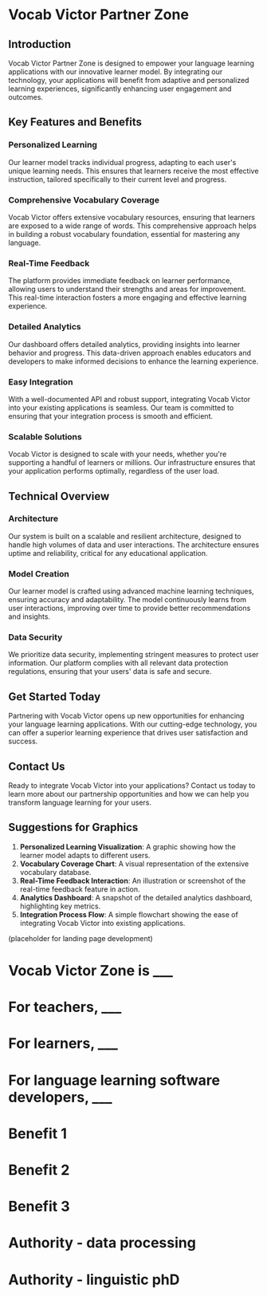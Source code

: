 # Vocab Victor Partner Zone

## Introduction

Vocab Victor Partner Zone is designed to empower your language learning applications with our innovative learner model. By integrating our technology, your applications will benefit from adaptive and personalized learning experiences, significantly enhancing user engagement and outcomes.

## Key Features and Benefits

### Personalized Learning

Our learner model tracks individual progress, adapting to each user's unique learning needs. This ensures that learners receive the most effective instruction, tailored specifically to their current level and progress.

### Comprehensive Vocabulary Coverage

Vocab Victor offers extensive vocabulary resources, ensuring that learners are exposed to a wide range of words. This comprehensive approach helps in building a robust vocabulary foundation, essential for mastering any language.

### Real-Time Feedback

The platform provides immediate feedback on learner performance, allowing users to understand their strengths and areas for improvement. This real-time interaction fosters a more engaging and effective learning experience.

### Detailed Analytics

Our dashboard offers detailed analytics, providing insights into learner behavior and progress. This data-driven approach enables educators and developers to make informed decisions to enhance the learning experience.

### Easy Integration

With a well-documented API and robust support, integrating Vocab Victor into your existing applications is seamless. Our team is committed to ensuring that your integration process is smooth and efficient.

### Scalable Solutions

Vocab Victor is designed to scale with your needs, whether you're supporting a handful of learners or millions. Our infrastructure ensures that your application performs optimally, regardless of the user load.

## Technical Overview

### Architecture

Our system is built on a scalable and resilient architecture, designed to handle high volumes of data and user interactions. The architecture ensures uptime and reliability, critical for any educational application.

### Model Creation

Our learner model is crafted using advanced machine learning techniques, ensuring accuracy and adaptability. The model continuously learns from user interactions, improving over time to provide better recommendations and insights.

### Data Security

We prioritize data security, implementing stringent measures to protect user information. Our platform complies with all relevant data protection regulations, ensuring that your users' data is safe and secure.

## Get Started Today

Partnering with Vocab Victor opens up new opportunities for enhancing your language learning applications. With our cutting-edge technology, you can offer a superior learning experience that drives user satisfaction and success.

## Contact Us

Ready to integrate Vocab Victor into your applications? Contact us today to learn more about our partnership opportunities and how we can help you transform language learning for your users.

## Suggestions for Graphics

1. **Personalized Learning Visualization**: A graphic showing how the learner model adapts to different users.
2. **Vocabulary Coverage Chart**: A visual representation of the extensive vocabulary database.
3. **Real-Time Feedback Interaction**: An illustration or screenshot of the real-time feedback feature in action.
4. **Analytics Dashboard**: A snapshot of the detailed analytics dashboard, highlighting key metrics.
5. **Integration Process Flow**: A simple flowchart showing the ease of integrating Vocab Victor into existing applications.


(placeholder for landing page development)

# Vocab Victor Zone is ___

# For teachers, ___

# For learners, ___

# For language learning software developers, ___

# Benefit 1

# Benefit 2

# Benefit 3

# Authority - data processing

# Authority - linguistic phD


